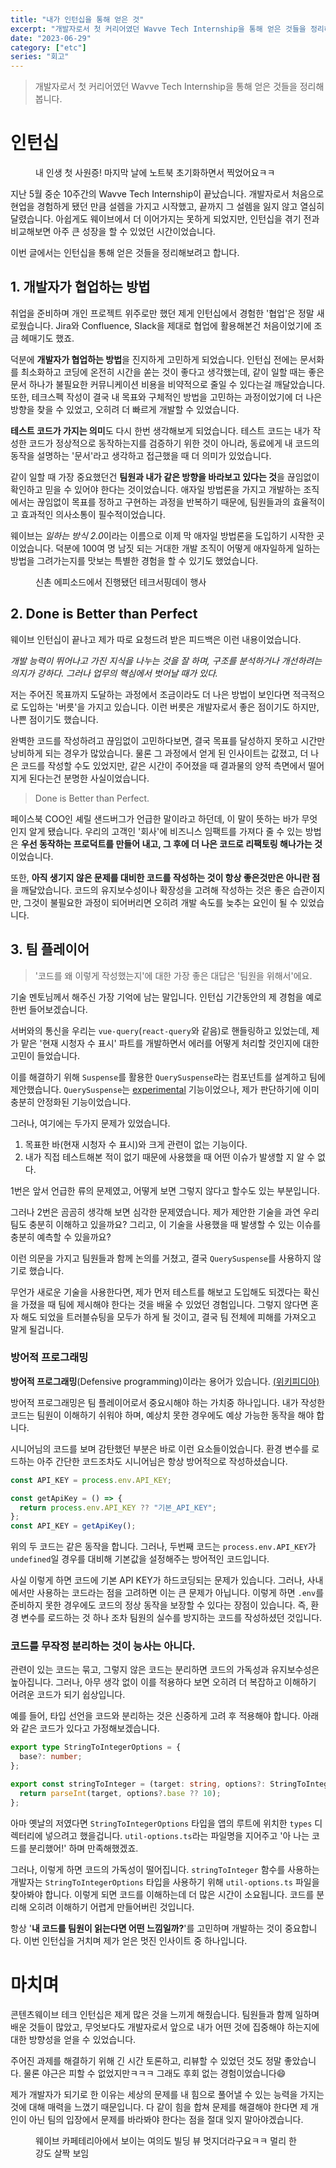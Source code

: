 ```yaml
---
title: "내가 인턴십을 통해 얻은 것"
excerpt: "개발자로서 첫 커리어였던 Wavve Tech Internship을 통해 얻은 것들을 정리해봅니다."
date: "2023-06-29"
category: ["etc"]
series: "회고"
---
```


> 개발자로서 첫 커리어였던 Wavve Tech Internship을 통해 얻은 것들을 정리해봅니다.

# 인턴십

<figure className='!mx-auto w-80'>
  <NextImage src='/static/img/internship-retro/id-card.jpeg' alt='사원증' />
  <figcaption>내 인생 첫 사원증! 마지막 날에 노트북 초기화하면서 찍었어요ㅋㅋ</figcaption>
</figure>

지난 5월 중순 10주간의 Wavve Tech Internship이 끝났습니다. 개발자로서 처음으로 현업을 경험하게 됐던 만큼 설렘을 가지고 시작했고, 끝까지 그 설렘을 잃지 않고 열심히 달렸습니다. 아쉽게도 웨이브에서 더 이어가지는 못하게 되었지만, 인턴십을 겪기 전과 비교해보면 아주 큰 성장을 할 수 있었던 시간이었습니다.

이번 글에서는 인턴십을 통해 얻은 것들을 정리해보려고 합니다.

## 1. 개발자가 협업하는 방법

취업을 준비하며 개인 프로젝트 위주로만 했던 제게 인턴십에서 경험한 '협업'은 정말 새로웠습니다. Jira와 Confluence, Slack을 제대로 협업에 활용해본건 처음이었기에 조금 헤매기도 했죠.

덕분에 **개발자가 협업하는 방법**을 진지하게 고민하게 되었습니다. 인턴십 전에는 문서화를 최소화하고 코딩에 온전히 시간을 쏟는 것이 좋다고 생각했는데, 같이 일할 때는 좋은 문서 하나가 불필요한 커뮤니케이션 비용을 비약적으로 줄일 수 있다는걸 깨달았습니다. 또한, 테크스펙 작성이 결국 내 목표와 구체적인 방법을 고민하는 과정이었기에 더 나은 방향을 찾을 수 있었고, 오히려 더 빠르게 개발할 수 있었습니다.

**테스트 코드가 가지는 의미**도 다시 한번 생각해보게 되었습니다. 테스트 코드는 내가 작성한 코드가 정상적으로 동작하는지를 검증하기 위한 것이 아니라, 동료에게 내 코드의 동작을 설명하는 '문서'라고 생각하고 접근했을 때 더 의미가 있었습니다.

같이 일할 때 가장 중요했던건 **팀원과 내가 같은 방향을 바라보고 있다는 것**을 끊임없이 확인하고 믿을 수 있어야 한다는 것이었습니다. 애자일 방법론을 가지고 개발하는 조직에서는 끊임없이 목표를 정하고 구현하는 과정을 반복하기 때문에, 팀원들과의 효율적이고 효과적인 의사소통이 필수적이었습니다.

웨이브는 *일하는 방식 2.0*이라는 이름으로 이제 막 애자일 방법론을 도입하기 시작한 곳이었습니다. 덕분에 100여 명 남짓 되는 거대한 개발 조직이 어떻게 애자일하게 일하는 방법을 그려가는지를 맛보는 특별한 경험을 할 수 있기도 했었습니다.

<figure className='!mx-auto w-80'>
  <NextImage src='/static/img/internship-retro/tech-surfing-day.jpeg' alt='테크서핑데이' />
  <figcaption>신촌 에피소드에서 진행됐던 테크서핑데이 행사</figcaption>
</figure>

## 2. Done is Better than Perfect

웨이브 인턴십이 끝나고 제가 따로 요청드려 받은 피드백은 이런 내용이었습니다.

_개발 능력이 뛰어나고 가진 지식을 나누는 것을 잘 하며, 구조를 분석하거나 개선하려는 의지가 강하다. 그러나 업무의 핵심에서 벗어날 때가 있다._

저는 주어진 목표까지 도달하는 과정에서 조금이라도 더 나은 방법이 보인다면 적극적으로 도입하는 '버릇'을 가지고 있습니다. 이런 버릇은 개발자로서 좋은 점이기도 하지만, 나쁜 점이기도 했습니다.

완벽한 코드를 작성하려고 끊임없이 고민하다보면, 결국 목표를 달성하지 못하고 시간만 낭비하게 되는 경우가 많았습니다. 물론 그 과정에서 얻게 된 인사이트는 값졌고, 더 나은 코드를 작성할 수도 있었지만, 같은 시간이 주어졌을 때 결과물의 양적 측면에서 떨어지게 된다는건 분명한 사실이었습니다.

> Done is Better than Perfect.

페이스북 COO인 셰릴 샌드버그가 언급한 말이라고 하던데, 이 말이 뜻하는 바가 무엇인지 알게 됐습니다. 우리의 고객인 '회사'에 비즈니스 임팩트를 가져다 줄 수 있는 방법은 **우선 동작하는 프로덕트를 만들어 내고, 그 후에 더 나은 코드로 리팩토링 해나가는 것**이었습니다.

또한, **아직 생기지 않은 문제를 대비한 코드를 작성하는 것이 항상 좋은것만은 아니란 점**을 깨달았습니다. 코드의 유지보수성이나 확장성을 고려해 작성하는 것은 좋은 습관이지만, 그것이 불필요한 과정이 되어버리면 오히려 개발 속도를 늦추는 요인이 될 수 있었습니다.

## 3. 팀 플레이어

> '코드를 왜 이렇게 작성했는지'에 대한 가장 좋은 대답은 '팀원을 위해서'에요.

기술 멘토님께서 해주신 가장 기억에 남는 말입니다. 인턴십 기간동안의 제 경험을 예로 한번 들어보겠습니다.

서버와의 통신을 우리는 `vue-query`(`react-query`와 같음)로 핸들링하고 있었는데, 제가 맡은 '현재 시청자 수 표시' 파트를 개발하면서 에러를 어떻게 처리할 것인지에 대한 고민이 들었습니다.

이를 해결하기 위해 `Suspense`를 활용한 `QuerySuspense`라는 컴포넌트를 설계하고 팀에 제안했습니다. `QuerySuspense`는 [experimental](https://tanstack.com/query/v4/docs/vue/guides/suspense) 기능이었으나, 제가 판단하기에 이미 충분히 안정화된 기능이었습니다.

그러나, 여기에는 두가지 문제가 있었습니다.

1. 목표한 바(현재 시청자 수 표시)와 크게 관련이 없는 기능이다.
2. 내가 직접 테스트해본 적이 없기 때문에 사용했을 때 어떤 이슈가 발생할 지 알 수 없다.

1번은 앞서 언급한 류의 문제였고, 어떻게 보면 그렇지 않다고 할수도 있는 부분입니다.

그러나 2번은 곰곰히 생각해 보면 심각한 문제였습니다. 제가 제안한 기술을 과연 우리 팀도 충분히 이해하고 있을까요? 그리고, 이 기술을 사용했을 때 발생할 수 있는 이슈를 충분히 예측할 수 있을까요?

이런 의문을 가지고 팀원들과 함께 논의를 거쳤고, 결국 `QuerySuspense`를 사용하지 않기로 했습니다.

무언가 새로운 기술을 사용한다면, 제가 먼저 테스트를 해보고 도입해도 되겠다는 확신을 가졌을 때 팀에 제시해야 한다는 것을 배울 수 있었던 경험입니다. 그렇지 않다면 혼자 해도 되었을 트러블슈팅을 모두가 하게 될 것이고, 결국 팀 전체에 피해를 가져오고 말게 될겁니다.

### 방어적 프로그래밍

**방어적 프로그래밍**(Defensive programming)이라는 용어가 있습니다. [(위키피디아)](https://ko.wikipedia.org/wiki/%EB%B0%A9%EC%96%B4%EC%A0%81_%ED%94%84%EB%A1%9C%EA%B7%B8%EB%9E%98%EB%B0%8D)

방어적 프로그래밍은 팀 플레이어로서 중요시해야 하는 가치중 하나입니다. 내가 작성한 코드는 팀원이 이해하기 쉬워야 하며, 예상치 못한 경우에도 예상 가능한 동작을 해야 합니다.

시니어님의 코드를 보며 감탄했던 부분은 바로 이런 요소들이었습니다. 환경 변수를 로드하는 아주 간단한 코드조차도 시니어님은 항상 방어적으로 작성하셨습니다.

```js
const API_KEY = process.env.API_KEY;
```

```js {2-2}
const getApiKey = () => {
  return process.env.API_KEY ?? "기본_API_KEY";
};
const API_KEY = getApiKey();
```

위의 두 코드는 같은 동작을 합니다. 그러나, 두번째 코드는 `process.env.API_KEY`가 `undefined`일 경우를 대비해 기본값을 설정해주는 방어적인 코드입니다.

사실 이렇게 하면 코드에 기본 API KEY가 하드코딩되는 문제가 있습니다. 그러나, 사내에서만 사용하는 코드라는 점을 고려하면 이는 큰 문제가 아닙니다. 이렇게 하면 `.env`를 준비하지 못한 경우에도 코드의 정상 동작을 보장할 수 있다는 장점이 있습니다. 즉, 환경 변수를 로드하는 것 하나 조차 팀원의 실수를 방지하는 코드를 작성하셨던 것입니다.

### 코드를 무작정 분리하는 것이 능사는 아니다.

관련이 있는 코드는 묶고, 그렇지 않은 코드는 분리하면 코드의 가독성과 유지보수성은 높아집니다. 그러나, 아무 생각 없이 이를 적용하다 보면 오히려 더 복잡하고 이해하기 어려운 코드가 되기 쉽상입니다.

예를 들어, 타입 선언을 코드와 분리하는 것은 신중하게 고려 후 적용해야 합니다. 아래와 같은 코드가 있다고 가정해보겠습니다.

```ts
export type StringToIntegerOptions = {
  base?: number;
};

export const stringToInteger = (target: string, options?: StringToIntegerOptions): number => {
  return parseInt(target, options?.base ?? 10);
};
```

아마 옛날의 저였다면 `StringToIntegerOptions` 타입을 앱의 루트에 위치한 `types` 디렉터리에 넣으려고 했을겁니다. `util-options.ts`라는 파일명을 지어주고 '아 나는 코드를 분리했어!' 하며 만족해했겠죠.

그러나, 이렇게 하면 코드의 가독성이 떨어집니다. `stringToInteger` 함수를 사용하는 개발자는 `StringToIntegerOptions` 타입을 사용하기 위해 `util-options.ts` 파일을 찾아봐야 합니다. 이렇게 되면 코드를 이해하는데 더 많은 시간이 소요됩니다. 코드를 분리해 오히려 이해하기 어렵게 만들어버린 것입니다.

항상 '**내 코드를 팀원이 읽는다면 어떤 느낌일까?**'를 고민하며 개발하는 것이 중요합니다. 이번 인턴십을 거치며 제가 얻은 멋진 인사이트 중 하나입니다.

# 마치며

콘텐츠웨이브 테크 인턴십은 제게 많은 것을 느끼게 해줬습니다. 팀원들과 함께 일하며 배운 것들이 많았고, 무엇보다도 개발자로서 앞으로 내가 어떤 것에 집중해야 하는지에 대한 방향성을 얻을 수 있었습니다.

주어진 과제를 해결하기 위해 긴 시간 토론하고, 리뷰할 수 있었던 것도 정말 좋았습니다. 물론 야근은 피할 수 없었지만ㅋㅋㅋ 그래도 후회 없는 경험이었습니다😄

제가 개발자가 되기로 한 이유는 세상의 문제를 내 힘으로 풀어낼 수 있는 능력을 가지는 것에 대해 매력을 느꼈기 때문입니다. 다 같이 힘을 합쳐 문제를 해결해야 한다면 제 개인이 아닌 팀의 입장에서 문제를 바라봐야 한다는 점을 절대 잊지 말아야겠습니다.

<figure className='!mx-auto w-96'>
  <NextImage src='/static/img/internship-retro/view.jpeg' alt='회사 뷰' />
  <figcaption>
    웨이브 카페테리아에서 보이는 여의도 빌딩 뷰 멋지더라구요ㅋㅋ 멀리 한강도 살짝 보임
  </figcaption>
</figure>
